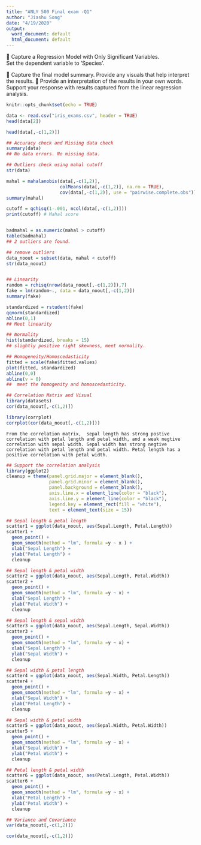 ```yaml
---
title: "ANLY 500 Final exam -Q1"
author: "Jiashu Song"
date: "4/19/2020"
output:
  word_document: default
  html_document: default
---
```


	Capture a  Regression Model with Only Significant Variables.  
Set the dependent variable to 'Species'. 

	Capture the final model summary. Provide any visuals that help interpret the results. 
	Provide an interpretation of the results in your own words.  Support your response with results captured from the linear regression analysis.


```r
knitr::opts_chunk$set(echo = TRUE)
```

```r
data <- read.csv("iris_exams.csv", header = TRUE)
head(data[2])

head(data[,-c(1,2)])
```

```r

## Accuracy check and Missing data check
summary(data)
## No data errors. No missing data.

## Outliers check using mahal cutoff 
str(data)

mahal = mahalanobis(data[,-c(1,2)],
                    colMeans(data[,-c(1,2)], na.rm = TRUE),
                    cov(data[,-c(1,2)], use = "pairwise.complete.obs"))
summary(mahal)

cutoff = qchisq(1-.001, ncol(data[,-c(1,2)]))
print(cutoff) # Mahal score


badmahal = as.numeric(mahal > cutoff) 
table(badmahal)
## 2 outliers are found.

## remove outliers
data_noout = subset(data, mahal < cutoff)
str(data_noout)



```

```r

## Linearity
random = rchisq(nrow(data_noout[,-c(1,2)]),7)
fake = lm(random~., data = data_noout[,-c(1,2)])
summary(fake)

standardized = rstudent(fake)
qqnorm(standardized)
abline(0,1)
## Meet linearity

## Normality
hist(standardized, breaks = 15)
## slightly positive right skewness, meet normality.

## Homogeneity/Homoscedasticity
fitted = scale(fake$fitted.values)
plot(fitted, standardized)
abline(0,0)
abline(v = 0)
##  meet the homogenity and homoscedasticity.

```

```r
## Correlation Matrix and Visual
library(datasets)
cor(data_noout[,-c(1,2)])

library(corrplot)
corrplot(cor(data_noout[,-c(1,2)]))
```

    From the correlation matrix,  sepal length has strong postive correlation with petal length and petal width, and a weak negtive correlation with sepal width. Sepal width has strong negtive correlation with petal length and petal width. Petal length has a positive correlation with petal width.

```r
## Support the correlation analysis
library(ggplot2)
cleanup = theme(panel.grid.major = element_blank(),
                panel.grid.minor = element_blank(),
                panel.background = element_blank(),
                axis.line.x = element_line(color = "black"),
                axis.line.y = element_line(color = "black"),
                legend.key = element_rect(fill = "white"),
                text = element_text(size = 15))

## Sepal length & petal length
scatter1 = ggplot(data_noout, aes(Sepal.Length, Petal.Length))
scatter1 +
  geom_point() +
  geom_smooth(method = "lm", formula =y ~ x ) +
  xlab("Sepal Length") +
  ylab("Petal Length") +
  cleanup

## Sepal length & petal width
scatter2 = ggplot(data_noout, aes(Sepal.Length, Petal.Width))
scatter2 +
  geom_point() +
  geom_smooth(method = "lm", formula =y ~ x) +
  xlab("Sepal Length") +
  ylab("Petal Width") +
  cleanup

## Sepal length & sepal width
scatter3 = ggplot(data_noout, aes(Sepal.Length, Sepal.Width))
scatter3 +
  geom_point() +
  geom_smooth(method = "lm", formula =y ~ x) +
  xlab("Sepal Length") +
  ylab("Sepal Width") +
  cleanup

## Sepal width & petal length
scatter4 = ggplot(data_noout, aes(Sepal.Width, Petal.Length))
scatter4 +
  geom_point() +
  geom_smooth(method = "lm", formula =y ~ x) +
  xlab("Sepal Width") +
  ylab("Petal Length") +
  cleanup

## Sepal width & petal width
scatter5 = ggplot(data_noout, aes(Sepal.Width, Petal.Width))
scatter5 +
  geom_point() +
  geom_smooth(method = "lm", formula =y ~ x) +
  xlab("Sepal Width") +
  ylab("Petal Width") +
  cleanup

## Petal length & petal width
scatter6 = ggplot(data_noout, aes(Petal.Length, Petal.Width))
scatter6 +
  geom_point() +
  geom_smooth(method = "lm", formula =y ~ x) +
  xlab("Petal Length") +
  ylab("Petal Width") +
  cleanup
```

```r
## Variance and Covariance
var(data_noout[,-c(1,2)])

cov(data_noout[,-c(1,2)])

```

